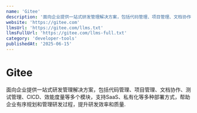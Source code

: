 ```yaml
---
name: 'Gitee'
description: '面向企业提供一站式研发管理解决方案，包括代码管理、项目管理、文档协作、测试管理、CICD、效能度量等多个模块，支持SaaS、私有化等多种部署方式，帮助企业有序规划和管理研发过程，提升研发效率和质量.'
website: 'https://gitee.com'
llmsUrl: 'https://gitee.com/llms.txt'
llmsFullUrl: 'https://gitee.com/llms-full.txt'
category: 'developer-tools'
publishedAt: '2025-06-15'
---
```


# Gitee

面向企业提供一站式研发管理解决方案，包括代码管理、项目管理、文档协作、测试管理、CICD、效能度量等多个模块，支持SaaS、私有化等多种部署方式，帮助企业有序规划和管理研发过程，提升研发效率和质量.
